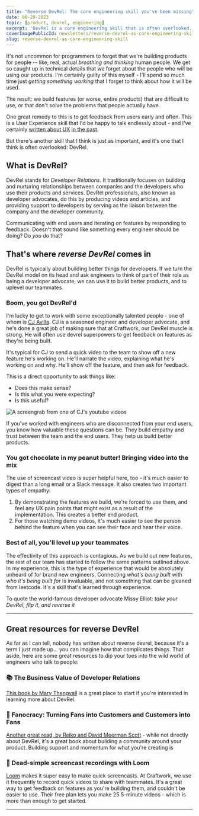 ```yaml
---
title: "Reverse DevRel: The core engineering skill you've been missing"
date: 08-29-2023
topic: [product, devrel, engineering]
excerpt: 'DevRel is a core engineering skill that is often overlooked. By turning the DevRel model on its head, we can use it to build better products and better teammates.'
coverImagePublicId: newsletters/reverse-devrel-as-core-engineering-skill/cover
slug: reverse-devrel-as-core-engineering-skill
---
```


It's not uncommon for programmers to forget that we're building products for people -- like, real, actual _breathing and thinking_ human people. We get so caught up in technical details that we forget about the people who will be using our products. I'm certainly guilty of this myself - I'll spend so much time just _getting something working_ that I forget to think about how it will be used.

The result: we build features (or worse, entire products) that are difficult to use, or that don't solve the problems that people actually have.

One great remedy to this is to get feedback from users early and often. This is a User Experience skill that I'd be happy to talk endlessly about - and I've certainly [written about UX](https://mikebifulco.com/newsletter/intellectual-humility-and-how-to-be-wrong) [in the past](https://mikebifulco.com/newsletter/unexpected-observations-in-human-cognition).

But there's another skill that I think is just as important, and it's one that I think is often overlooked: DevRel.

## What is DevRel?

DevRel stands for _Developer Relations_. It traditionally focuses on building and nurturing relationships between companies and the developers who use their products and services. DevRel professionals, also known as developer advocates, do this by producing videos and articles, and providing support to developers by serving as the liaison between the company and the developer community.

Communicating with end users and iterating on features by responding to feedback. Doesn't that sound like something every engineer should be doing? Do _you_ do that?

## That's where _reverse DevRel_ comes in

DevRel is typically about building better things for developers. If we turn the DevRel model on its head and ask engineers to think of part of their role as being a developer advocate, we can use it to build better products, and to uplevel our teammates.

### Boom, you got DevRel'd

I'm lucky to get to work with some exceptionally talented people - one of whom is [CJ Avilla](https://www.cjav.dev/). CJ is a seasoned engineer and developer advocate, and he's done a great job of making sure that at Craftwork, our DevRel muscle is strong. He will often use devrel superpowers to get feedback on features as they're being built.

It's typical for CJ to send a quick video to the team to show off a new feature he's working on. He'll narrate the video, explaining what he's working on and why. He'll show off the feature, and then ask for feedback.

This is a direct opportunity to ask things like:

- Does this make sense?
- Is this what you were expecting?
- Is this useful?

<Image
  publicId="newsletters/reverse-devrel-as-core-engineering-skill/cj-screencap"
  alt="A screengrab from one of CJ's youtube videos"
  caption="A screen grab from one of CJ's YouTube videos - he's been doing this for a long time!"
/>

If you've worked with engineers who are disconnected from your end users, you know how valuable these questions can be. They build empathy and trust between the team and the end users. They help us build better products.

### You got chocolate in my peanut butter! Bringing video into the mix

The use of screencast video is super helpful here, too - it's much easier to digest than a long email or a Slack message. It also creates two important types of empathy:

1. By demonstrating the features we build, we're forced to use them, and feel any UX pain points that might exist as a result of the implementation. This creates a better end product.
2. For those watching demo videos, it's much easier to see the person behind the feature when you can see their face and hear their voice.

### Best of all, you'll level up your teammates

The effectivity of this approach is contagious. As we build out new features, the rest of our team has started to follow the same patterns outlined above. In my experience, this is the type of experience that would be absolutely unheard of for brand new engineers. Connecting _what's being built_ with _who it's being built for_ is invaluable, and not something that can be gleaned from leetcode. It's a skill that's learned through experience.

To quote the world-famous developer advocate Missy Elliot: _take your DevRel, flip it, and reverse it_

---

## Great resources for reverse DevRel

As far as I can tell, nobody has written about reverse devrel, because it's a term I just made up... you can imagine how that complicates things. That aside, here are some great resources to dip your toes into the wild world of engineers who talk to people:

### 📚 The Business Value of Developer Relations

[This book by Mary Thengvall](https://www.amazon.com/Business-Value-Developer-Relations-Communities/dp/1484237471?&_encoding=UTF8&tag=irreverentm04-20&linkCode=ur2&linkId=9442e27bbfa907d124676e93faac5d25&camp=1789&creative=9325) is a great place to start if you're interested in learning more about DevRel.

### 📖 Fanocracy: Turning Fans into Customers and Customers into Fans

[Another great read, by Reiko and David Meerman Scott](https://www.amazon.com/Fanocracy-audiobook/dp/B082349829/ref=sr_1_1?&_encoding=UTF8&tag=irreverentm04-20&linkCode=ur2&linkId=bc920b438d4cf2f5db9b41fa7235b5c7&camp=1789&creative=9325) - while not directly about DevRel, it's a great book about building a community around your product. Building support and momentum for what you're creating is

### 🎥 Dead-simple screencast recordings with Loom

[Loom](https://loom.com) makes it super easy to make quick screencasts. At Craftwork, we use it frequently to record quick videos to share with teammates. It's a great way to get feedback on features as you're building them, and couldn't be easier to use. Their free plan lets you make 25 5-minute videos - which is more than enough to get started.

---
